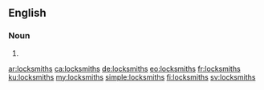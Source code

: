 ==English==

===Noun===
{{head|en|noun plural form}}

# {{plural of|locksmith|lang=en}}

[[ar:locksmiths]]
[[ca:locksmiths]]
[[de:locksmiths]]
[[eo:locksmiths]]
[[fr:locksmiths]]
[[ku:locksmiths]]
[[my:locksmiths]]
[[simple:locksmiths]]
[[fi:locksmiths]]
[[sv:locksmiths]]